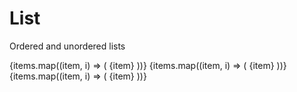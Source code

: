 
<Meta title="UI/List" component={List} />

# List

Ordered and unordered lists

<Canvas>
  <Story name="default">
    <List>
      {items.map((item, i) => (
        <Fragment key={i}>{item}</Fragment>
      ))}
    </List>
  </Story>
  <Story name="ordered">
    <List type="ol">
      {items.map((item, i) => (
        <Fragment key={i}>{item}</Fragment>
      ))}
    </List>
  </Story>
  <Story name="customContent">
    <List>
      {items.map((item, i) => (
        <Text bold>{item}</Text>
      ))}
    </List>
  </Story>
</Canvas>
